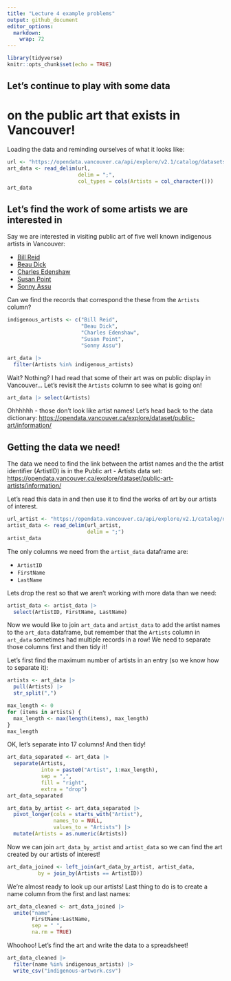 ```yaml
---
title: "Lecture 4 example problems"
output: github_document
editor_options: 
  markdown: 
    wrap: 72
---
```


```r
library(tidyverse)
knitr::opts_chunk$set(echo = TRUE)
```

## Let's continue to play with some data

# on the public art that exists in Vancouver!

Loading the data and reminding ourselves of what it looks like:

```r
url <- "https://opendata.vancouver.ca/api/explore/v2.1/catalog/datasets/public-art/exports/csv?lang=en&timezone=America%2FLos_Angeles&use_labels=true&delimiter=%3B"
art_data <- read_delim(url,
                       delim = ";",
                       col_types = cols(Artists = col_character()))
art_data
```

## Let's find the work of some artists we are interested in

Say we are interested in visiting public art of five well known
indigenous artists in Vancouver:

-   [Bill Reid](https://en.wikipedia.org/wiki/Bill_Reid)
-   [Beau Dick](https://en.wikipedia.org/wiki/Beau_Dick)
-   [Charles Edenshaw](https://en.wikipedia.org/wiki/Charles_Edenshaw)
-   [Susan Point](https://en.wikipedia.org/wiki/Susan_Point)
-   [Sonny Assu](https://en.wikipedia.org/wiki/Sonny_Assu)

Can we find the records that correspond the these from the `Artists`
column?

```r
indigenous_artists <- c("Bill Reid",
                        "Beau Dick",
                        "Charles Edenshaw",
                        "Susan Point",
                        "Sonny Assu")

art_data |> 
  filter(Artists %in% indigenous_artists)
```

Wait? Nothing? I had read that some of their art was on public display
in Vancouver... Let's revisit the `Artists` column to see what is going
on!

```r
art_data |> select(Artists)
```

Ohhhhhh - those don't look like artist names! Let's head back to the
data dictionary:
<https://opendata.vancouver.ca/explore/dataset/public-art/information/>

## Getting the data we need!

The data we need to find the link between the artist names and the the
artist identifier (ArtistID) is in the Public art - Artists data set:
<https://opendata.vancouver.ca/explore/dataset/public-art-artists/information/>

Let's read this data in and then use it to find the works of art by our
artists of interest.

```r
url_artist <- "https://opendata.vancouver.ca/api/explore/v2.1/catalog/datasets/public-art-artists/exports/csv?lang=en&timezone=America%2FLos_Angeles&use_labels=true&delimiter=%3B"
artist_data <- read_delim(url_artist,
                          delim = ";")
artist_data
```

The only columns we need from the `artist_data` dataframe are:

-   `ArtistID`
-   `FirstName`
-   `LastName`

Lets drop the rest so that we aren't working with more data than we
need:

```r
artist_data <- artist_data |> 
  select(ArtistID, FirstName, LastName)
```

Now we would like to join `art_data` and `artist_data` to add the artist
names to the `art_data` dataframe, but remember that the `Artists`
column in `art_data` sometimes had multiple records in a row! We need to
separate those columns first and then tidy it!

Let's first find the maximum number of artists in an entry (so we know
how to separate it):

```r
artists <- art_data |> 
  pull(Artists) |> 
  str_split(",")

max_length <- 0
for (items in artists) {
  max_length <- max(length(items), max_length)
}
max_length
```

OK, let's separate into 17 columns! And then tidy!

```r
art_data_separated <- art_data |> 
  separate(Artists,
           into = paste0("Artist", 1:max_length),
           sep = ",",
           fill = "right",
           extra = "drop")
art_data_separated
```

```r
art_data_by_artist <- art_data_separated |> 
  pivot_longer(cols = starts_with("Artist"),
               names_to = NULL,
               values_to = "Artists") |> 
  mutate(Artists = as.numeric(Artists))
```

Now we can join `art_data_by_artist` and `artist_data` so we can find
the art created by our artists of interest!

```r
art_data_joined <- left_join(art_data_by_artist, artist_data,
          by = join_by(Artists == ArtistID))
```

We're almost ready to look up our artists! Last thing to do is to create
a name column from the first and last names:

```r
art_data_cleaned <- art_data_joined |> 
  unite("name",
        FirstName:LastName,
        sep = " ",
        na.rm = TRUE) 
```

Whoohoo! Let's find the art and write the data to a spreadsheet!

```r
art_data_cleaned |> 
  filter(name %in% indigenous_artists) |> 
  write_csv("indigenous-artwork.csv")
```
